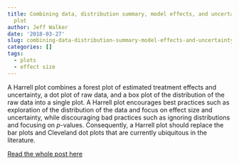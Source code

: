 ```yaml
---
title: Combining data, distribution summary, model effects, and uncertainty in a single
  plot
author: Jeff Walker
date: '2018-03-27'
slug: combining-data-distribution-summary-model-effects-and-uncertainty-in-a-single-plot
categories: []
tags:
  - plots
  - effect size
---
```


A Harrell plot combines a forest plot of estimated treatment effects and uncertainty, a dot plot of raw data, and a box plot of the distribution of the raw data into a single plot. A Harrell plot encourages best practices such as exploration of the distribution of the data and focus on effect size and uncertainty, while discouraging bad practices such as ignoring distributions and focusing on $p$-values. Consequently, a Harrell plot should replace the bar plots and Cleveland dot plots that are currently ubiquitous in the literature.

[Read the whole post here](https://www.middleprofessor.com/files/quasipubs/harrell_plot_intro.html)